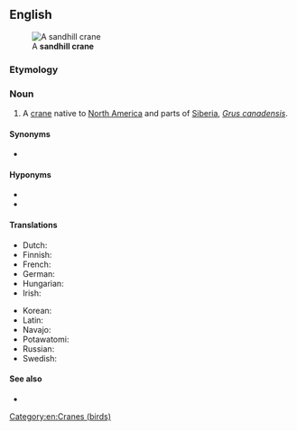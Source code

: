 ==English==
[[File:SandHillCraneFourCornersFlorida.jpg|thumb|A '''sandhill crane''']]

===Etymology===
{{compound|en|sandhill|crane}}

===Noun===
{{en-noun}}

# A [[crane]] native to [[North America]] and parts of [[Siberia]], ''[[Grus canadensis]]''.

====Synonyms====
* {{l|en|trumpeter crane}}

====Hyponyms====
* {{l|en|Mississippi sandhill crane}}
* {{l|en|Florida sandhill crane}}

====Translations====
{{trans-top|''Grus canadensis''}}
* Dutch: {{t|nl|Canadese kraanvogel|m}}
* Finnish: {{t+|fi|hietakurki}}
* French: {{t|fr|grue canadienne|f}}
* German: {{t|de|Kanadakranich|m}}
* Hungarian: {{t|hu|kanadai daru}}
* Irish: {{t|ga|grús Ceanadach|m}}
{{trans-mid}}
* Korean: {{t|ko|캐나다두루미|sc=Hang}}
* Latin: {{t|la|Grus canadensis}}
* Navajo: {{t|nv|déłí}}
* Potawatomi: {{t|pot|jejauk}}
* Russian: {{t|ru|кана́дский жура́вль|m}}
* Swedish: {{t|sv|trumpetartrana}}
{{trans-bottom}}

====See also====
* {{pedialite}}

[[Category:en:Cranes (birds)]]